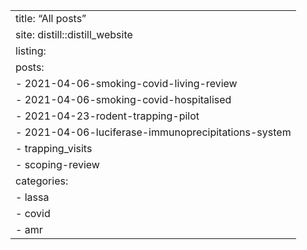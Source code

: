 ---
title: "All posts"
site: distill::distill_website
listing:
  posts:
    - 2021-04-06-smoking-covid-living-review
    - 2021-04-06-smoking-covid-hospitalised
    - 2021-04-23-rodent-trapping-pilot
    - 2021-04-06-luciferase-immunoprecipitations-system
    - trapping_visits
    - scoping-review
categories:
    - lassa
    - covid
    - amr
---